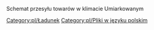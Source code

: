 
Schemat przesyłu towarów w klimacie Umiarkowanym
[[Category:pl/Ładunek]]
[[Category:pl/Pliki w języku polskim]]